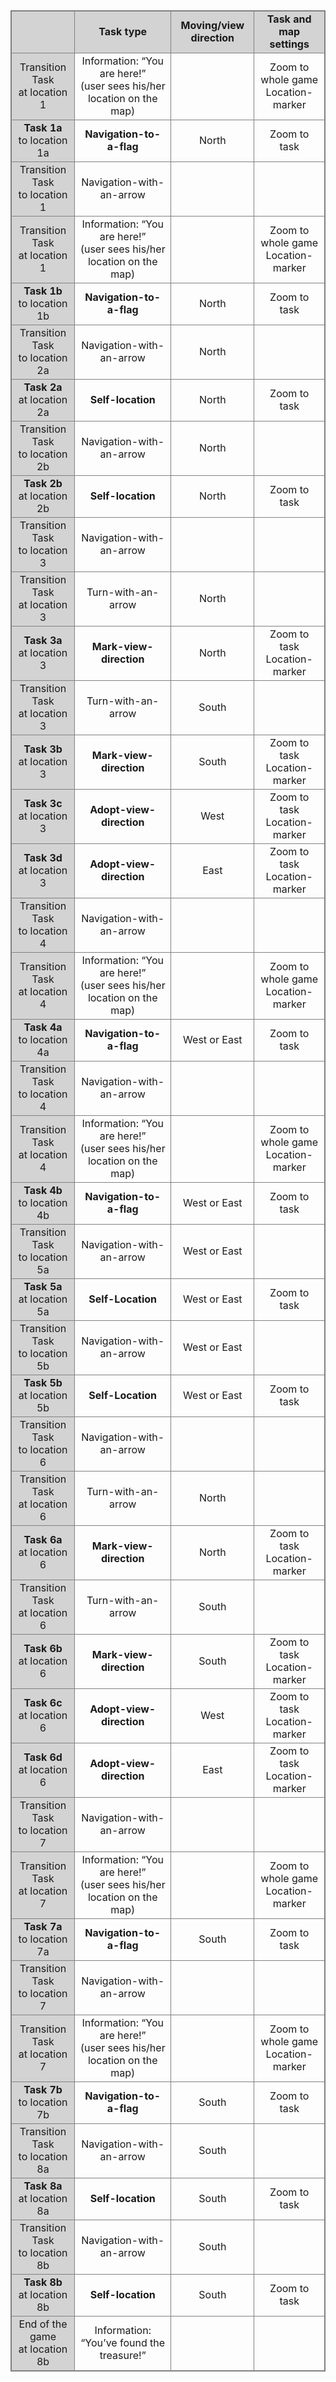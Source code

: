 <!-- Tab. 1: Test Design -->

<table style="width: 100%; border-collapse: collapse; border: 1px solid grey; text-align: center;">
  <colgroup>
    <col span="1" style="background-color:lightgrey; border: 1px solid grey;">
    <col span="2" style=" border: 1px solid grey;">
  </colgroup>
  
  <tr style="background-color:lightgrey; border: 1px solid grey;">
    <td></td>
    <td>**Task type**</td>
    <td>**Moving/view direction**</td>
    <td>**Task and map settings**</td>
  </tr>
  
  <tr style="border: 1px solid grey;">
    <td>Transition Task<br>at location 1</td>
    <td>Information: "You are here!" <br> (user sees his/her location on the map)</td>
    <td></td>
    <td>Zoom to whole game <br> Location-marker</td>
  </tr>
  
  <tr style="border: 1px solid grey;">
    <td>**Task 1a**<br>to location 1a</td>
    <td>**Navigation-to-a-flag**</td>
    <td>North</td>
    <td>Zoom to task</td>
  </tr>
  
  <tr style="border: 1px solid grey;">
    <td>Transition Task<br>to location 1</td>
    <td>Navigation-with-an-arrow</td>
    <td></td>
    <td></td>
  </tr>
  
  <tr style="border: 1px solid grey;">
    <td>Transition Task<br>at location 1</td>
    <td>Information: "You are here!" <br> (user sees his/her location on the map)</td>
    <td></td>
    <td>Zoom to whole game <br> Location-marker</td>
  </tr>
  
  <tr style="border: 1px solid grey;">
    <td>**Task 1b**<br>to location 1b</td>
    <td>**Navigation-to-a-flag**</td>
    <td>North</td>
    <td>Zoom to task</td>
  </tr>
  
  <tr style="border: 1px solid grey;">
    <td>Transition Task<br>to location 2a</td>
    <td>Navigation-with-an-arrow</td>
    <td>North</td>
    <td></td>
  </tr>
  
  <tr style="border: 1px solid grey;">
    <td>**Task 2a**<br>at location 2a</td>
    <td>**Self-location**</td>
    <td>North</td>
    <td>Zoom to task</td>
  </tr>
  
  <tr style="border: 1px solid grey;">
    <td>Transition Task<br>to location 2b</td>
    <td>Navigation-with-an-arrow</td>
    <td>North</td>
    <td></td>
  </tr>
  
  <tr style="border: 1px solid grey;">
    <td>**Task 2b**<br>at location 2b</td>
    <td>**Self-location**</td>
    <td>North</td>
    <td>Zoom to task</td>
  </tr>
  
  <tr style="border: 1px solid grey;">
    <td>Transition Task<br>to location 3</td>
    <td>Navigation-with-an-arrow</td>
    <td></td>
    <td></td>
  </tr>
  
  <tr style="border: 1px solid grey;">
    <td>Transition Task<br>at location 3</td>
    <td>Turn-with-an-arrow</td>
    <td>North</td>
    <td></td>
  </tr>
  
  <tr style="border: 1px solid grey;">
    <td>**Task 3a**<br>at location 3</td>
    <td>**Mark-view-direction**</td>
    <td>North</td>
    <td>Zoom to task <br> Location-marker</td>
  </tr>
  
  <tr style="border: 1px solid grey;">
    <td>Transition Task<br>at location 3</td>
    <td>Turn-with-an-arrow</td>
    <td>South</td>
    <td></td>
  </tr>
  
  <tr style="border: 1px solid grey;">
    <td>**Task 3b**<br>at location 3</td>
    <td>**Mark-view-direction**</td>
    <td>South</td>
    <td>Zoom to task <br> Location-marker</td>
  </tr>
  
  <tr style="border: 1px solid grey;">
    <td>**Task 3c**<br>at location 3</td>
    <td>**Adopt-view-direction**</td>
    <td>West</td>
    <td>Zoom to task <br> Location-marker</td>
  </tr>
  
  <tr style="border: 1px solid grey;">
    <td>**Task 3d**<br>at location 3</td>
    <td>**Adopt-view-direction**</td>
    <td>East</td>
    <td>Zoom to task <br> Location-marker</td>
  </tr>

  <tr style="border: 1px solid grey;">
    <td>Transition Task<br>to location 4</td>
    <td>Navigation-with-an-arrow</td>
    <td></td>
    <td></td>
  </tr>
  
  <tr style="border: 1px solid grey;">
    <td>Transition Task<br>at location 4</td>
    <td>Information: "You are here!" <br> (user sees his/her location on the map)</td>
    <td></td>
    <td>Zoom to whole game <br> Location-marker</td>
  </tr>
  
  <tr style="border: 1px solid grey;">
    <td>**Task 4a**<br>to location 4a</td>
    <td>**Navigation-to-a-flag**</td>
    <td>West or East</td>
    <td>Zoom to task</td>
  </tr>
  
  <tr style="border: 1px solid grey;">
    <td>Transition Task<br>to location 4</td>
    <td>Navigation-with-an-arrow</td>
    <td></td>
    <td></td>
  </tr>
  
  <tr style="border: 1px solid grey;">
    <td>Transition Task<br>at location 4</td>
    <td>Information: "You are here!" <br> (user sees his/her location on the map)</td>
    <td></td>
    <td>Zoom to whole game <br> Location-marker</td>
  </tr>
  
  <tr style="border: 1px solid grey;">
    <td>**Task 4b**<br>to location 4b</td>
    <td>**Navigation-to-a-flag**</td>
    <td>West or East</td>
    <td>Zoom to task</td>
  </tr>
  
  <tr style="border: 1px solid grey;">
    <td>Transition Task<br>to location 5a</td>
    <td>Navigation-with-an-arrow</td>
    <td>West or East</td>
    <td></td>
  </tr>
  
  <tr style="border: 1px solid grey;">
    <td>**Task 5a**<br>at location 5a</td>
    <td>**Self-Location**</td>
    <td>West or East</td>
    <td>Zoom to task</td>
  </tr>
  
  <tr style="border: 1px solid grey;">
    <td>Transition Task<br>to location 5b</td>
    <td>Navigation-with-an-arrow</td>
    <td>West or East</td>
    <td></td>
  </tr>
  
  <tr style="border: 1px solid grey;">
    <td>**Task 5b**<br>at location 5b</td>
    <td>**Self-Location**</td>
    <td>West or East</td>
    <td>Zoom to task</td>
  </tr>

  <tr style="border: 1px solid grey;">
    <td>Transition Task<br>to location 6</td>
    <td>Navigation-with-an-arrow</td>
    <td></td>
    <td></td>
  </tr>
  
  <tr style="border: 1px solid grey;">
    <td>Transition Task<br>at location 6</td>
    <td>Turn-with-an-arrow</td>
    <td>North</td>
    <td></td>
  </tr>
  
  <tr style="border: 1px solid grey;">
    <td>**Task 6a**<br>at location 6</td>
    <td>**Mark-view-direction**</td>
    <td>North</td>
    <td>Zoom to task <br> Location-marker</td>
  </tr>
  
  <tr style="border: 1px solid grey;">
    <td>Transition Task<br>at location 6</td>
    <td>Turn-with-an-arrow</td>
    <td>South</td>
    <td></td>
  </tr>
  
  <tr style="border: 1px solid grey;">
    <td>**Task 6b**<br>at location 6</td>
    <td>**Mark-view-direction**</td>
    <td>South</td>
    <td>Zoom to task <br> Location-marker</td>
  </tr>
  
  <tr style="border: 1px solid grey;">
    <td>**Task 6c**<br>at location 6</td>
    <td>**Adopt-view-direction**</td>
    <td>West</td>
    <td>Zoom to task <br> Location-marker</td>
  </tr>
  
  <tr style="border: 1px solid grey;">
    <td>**Task 6d**<br>at location 6</td>
    <td>**Adopt-view-direction**</td>
    <td>East</td>
    <td>Zoom to task <br> Location-marker</td>
  </tr>
  
  <tr style="border: 1px solid grey;">
    <td>Transition Task<br>to location 7</td>
    <td>Navigation-with-an-arrow</td>
    <td></td>
    <td></td>
  </tr>

  <tr style="border: 1px solid grey;">
    <td>Transition Task<br>at location 7</td>
    <td>Information: "You are here!" <br> (user sees his/her location on the map)</td>
    <td></td>
    <td>Zoom to whole game <br> Location-marker</td>
  </tr>
  
  <tr style="border: 1px solid grey;">
    <td>**Task 7a**<br>to location 7a</td>
    <td>**Navigation-to-a-flag**</td>
    <td>South</td>
    <td>Zoom to task</td>
  </tr>
  
  <tr style="border: 1px solid grey;">
    <td>Transition Task<br>to location 7</td>
    <td>Navigation-with-an-arrow</td>
    <td></td>
    <td></td>
  </tr>
  
  <tr style="border: 1px solid grey;">
    <td>Transition Task<br>at location 7</td>
    <td>Information: "You are here!" <br> (user sees his/her location on the map)</td>
    <td></td>
    <td>Zoom to whole game <br> Location-marker</td>
  </tr>
  
  <tr style="border: 1px solid grey;">
    <td>**Task 7b**<br>to location 7b</td>
    <td>**Navigation-to-a-flag**</td>
    <td>South</td>
    <td>Zoom to task</td>
  </tr>
  
  <tr style="border: 1px solid grey;">
    <td>Transition Task<br>to location 8a</td>
    <td>Navigation-with-an-arrow</td>
    <td>South</td>
    <td></td>
  </tr>
  
  <tr style="border: 1px solid grey;">
    <td>**Task 8a**<br>at location 8a</td>
    <td>**Self-location**</td>
    <td>South</td>
    <td>Zoom to task</td>
  </tr>
  
  <tr style="border: 1px solid grey;">
    <td>Transition Task<br>to location 8b</td>
    <td>Navigation-with-an-arrow</td>
    <td>South</td>
    <td></td>
  </tr>
  
  <tr style="border: 1px solid grey;">
    <td>**Task 8b**<br>at location 8b</td>
    <td>**Self-location**</td>
    <td>South</td>
    <td>Zoom to task</td>
  </tr>
  
  <tr style="border: 1px solid grey;">
    <td>End of the game<br>at location 8b</td>
    <td>Information: "You've found the treasure!"</td>
    <td></td>
    <td></td>
  </tr>
  
</table>
